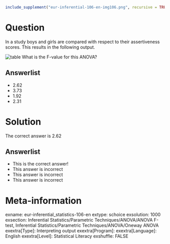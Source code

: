 ```r
include_supplement("eur-inferential-106-en-img106.png", recursive = TRUE)
```

Question
========
In a study boys and girls are compared with respect to their assertiveness scores. This results in the following output.

![table](eur-inferential-106-en-img106.png)
What is the F-value for this ANOVA?

Answerlist
----------
* 2.62
* 3.73
* 1.92
* 2.31


Solution
========
The correct answer is 2.62

Answerlist
----------
* This is the correct answer!
* This answer is incorrect
* This answer is incorrect
* This answer is incorrect


Meta-information
================
exname: eur-inferential_statistics-106-en
extype: schoice
exsolution: 1000
exsection: Inferential Statistics/Parametric Techniques/ANOVA/ANOVA F-test, Inferential Statistics/Parametric Techniques/ANOVA/Oneway ANOVA
exextra[Type]: Interpreting output
exextra[Program]: 
exextra[Language]: English
exextra[Level]: Statistical Literacy
exshuffle: FALSE
